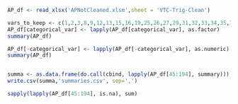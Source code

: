 ```r
AP_df <- read_xlsx('APNotCleaned.xlsm',sheet = 'VTC-Trig-Clean')
```

```r
vars_to_keep <- c(1,2,3,8,9,12,13,15,16,19,25,26,27,29,31,32,33,34,35,36,38,39,43,46,48,49,50,56,58,59,65,67,68,69,71,73,75,77,79,80,81,83,85,98,100,102,104,106,109,111,114,117,119,120,122,125,127,129,131,134,136,139,141,144,146,149,151,154,156,158,159,160,161,162,163,164,165,166,167,168,169,170,171,173,174,175,176,180,181,184,185,188,189,190,191,192,193,194)
AP_df[categorical_var] <- lapply(AP_df[categorical_var], as.factor)
summary(AP_df)
```
```r
AP_df[-categorical_var] <- lapply(AP_df[-categorical_var], as.numeric)
summary(AP_df)

```
```r

```

```r
summa <- as.data.frame(do.call(cbind, lapply(AP_df[45:194], summary)))
write.csv(summa,'summaries.csv', sep=',')
```

```r
sapply(lapply(AP_df[45:194], is.na), sum)
```